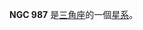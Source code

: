 {{NGCInfoBox|NGCID=NGC 987|發現者=弗里德里希·威廉·赫歇爾|發現日期=1784年9月12日|其他編號=UGC 2093,MCG 5-7-21,MK 1180|曆元=J2000.0|赤經=36分49.5秒
|赤緯=33°19'38"|星座=三角座|星體=星系|星等=12.5|表面亮度=13|藍等=13.4}}

'''NGC 987''' 是[[三角座|三角座]]的一個[[星系|星系]]。

{{NGCReference|987}}
{{Catalogs|NGC=987}}
